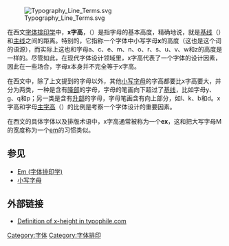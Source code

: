 {{lowercase}}

[[File:Typography_Line_Terms.svg|right]]

在西文[[字体排印学|字体排印学]]中，'''x字高'''，（{{lang-en|'''x-height或corpus size'''}}）是指字母的基本高度，精确地说，就是[[基线|基线]]（{{lang-en|baseline}}）和[[主线|主线]]之间的距离。特别的，它指称一个字体中小写字母'''x'''的高度（这也是这个词的语源），而实际上这也和字母a、c、e、m、n、o、r、s、u、v、w和z的高度是一样的。尽管如此，在现代字体设计领域里，x字高代表了一个字体的设计因素，因此在一些场合，字母x本身并不完全等于x字高。

在西文中，除了上文提到的字母以外，其他[[小写字母|小写字母]]的字高都要比x字高要大，并分为两类，一种是含有[[降部|降部]]的字母，字母的笔画向下超过了[[基线|基线]]，比如字母y、g、q和p；另一类是含有[[升部|升部]]的字母，字母笔画含有向上部分，如l、k、b和d。x字高和字母[[主字高|主字高]]（{{lang-en|body height}}）的比例是考察一个字体设计的重要因素。

在西文的具体字体以及排版术语中，x字高通常被称为一个'''ex'''，这和把大写字母M的宽度称为一个[[Em_(字体排印学)|em]]的习惯类似。

== 参见 ==
*[[Em_(字体排印学)|Em (字体排印学)]]
*[[小写字母|小写字母]]

== 外部链接 ==
* [https://web.archive.org/web/20060614090249/http://typophile.com/wiki/X-height Definition of x-height in typophile.com]{{en}}
{{印刷术语}}

[[Category:字体|Category:字体]]
[[Category:字体排印|Category:字体排印]]